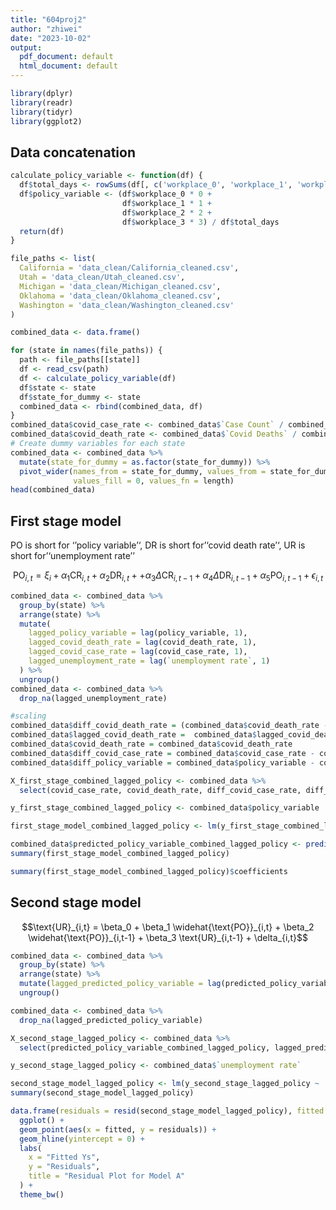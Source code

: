 ```yaml
---
title: "604proj2"
author: "zhiwei"
date: "2023-10-02"
output:
  pdf_document: default
  html_document: default
---
```


```r
library(dplyr)
library(readr)
library(tidyr)
library(ggplot2)
```


## Data concatenation

```r
calculate_policy_variable <- function(df) {
  df$total_days <- rowSums(df[, c('workplace_0', 'workplace_1', 'workplace_2', 'workplace_3', 'workplace_blank')], na.rm=TRUE)
  df$policy_variable <- (df$workplace_0 * 0 + 
                         df$workplace_1 * 1 + 
                         df$workplace_2 * 2 + 
                         df$workplace_3 * 3) / df$total_days
  return(df)
}

file_paths <- list(
  California = 'data_clean/California_cleaned.csv',
  Utah = 'data_clean/Utah_cleaned.csv',
  Michigan = 'data_clean/Michigan_cleaned.csv',
  Oklahoma = 'data_clean/Oklahoma_cleaned.csv',
  Washington = 'data_clean/Washington_cleaned.csv'
)

combined_data <- data.frame()

for (state in names(file_paths)) {
  path <- file_paths[[state]]
  df <- read_csv(path)
  df <- calculate_policy_variable(df)
  df$state <- state
  df$state_for_dummy <- state
  combined_data <- rbind(combined_data, df)
}
combined_data$covid_case_rate <- combined_data$`Case Count` / combined_data$`civilian noninstitutional population`
combined_data$covid_death_rate <- combined_data$`Covid Deaths` / combined_data$`civilian noninstitutional population`
# Create dummy variables for each state
combined_data <- combined_data %>%
  mutate(state_for_dummy = as.factor(state_for_dummy)) %>%
  pivot_wider(names_from = state_for_dummy, values_from = state_for_dummy, 
              values_fill = 0, values_fn = length)
head(combined_data)
```

## First stage model

PO is short for ''policy variable'', DR is short for ''covid death rate'', UR is short for ''unemployment rate''

$$\text{PO}_{i,t} = \xi_{i} + \alpha_1 \text{CR}_{i,t} + \alpha_{2}\text{DR}_{i,t} + + \alpha_3 \Delta\text{CR}_{i,t-1} + \alpha_{4}\Delta\text{DR}_{i,t-1} + \alpha_5 \text{PO}_{i,t-1} + \epsilon_{i,t}$$



```r
combined_data <- combined_data %>%
  group_by(state) %>%
  arrange(state) %>%
  mutate(
    lagged_policy_variable = lag(policy_variable, 1),
    lagged_covid_death_rate = lag(covid_death_rate, 1),
    lagged_covid_case_rate = lag(covid_case_rate, 1),
    lagged_unemployment_rate = lag(`unemployment rate`, 1)
  ) %>%
  ungroup()
combined_data <- combined_data %>%
  drop_na(lagged_unemployment_rate)
```

```r
#scaling
combined_data$diff_covid_death_rate = (combined_data$covid_death_rate - combined_data$lagged_covid_death_rate)
combined_data$lagged_covid_death_rate =  combined_data$lagged_covid_death_rate
combined_data$covid_death_rate = combined_data$covid_death_rate
combined_data$diff_covid_case_rate = combined_data$covid_case_rate - combined_data$lagged_covid_case_rate
combined_data$diff_policy_variable = combined_data$policy_variable - combined_data$lagged_policy_variable
```

```r

X_first_stage_combined_lagged_policy <- combined_data %>%
  select(covid_case_rate, covid_death_rate, diff_covid_case_rate, diff_covid_death_rate, lagged_policy_variable, starts_with("state"))

y_first_stage_combined_lagged_policy <- combined_data$policy_variable

first_stage_model_combined_lagged_policy <- lm(y_first_stage_combined_lagged_policy ~ ., data = X_first_stage_combined_lagged_policy)

combined_data$predicted_policy_variable_combined_lagged_policy <- predict(first_stage_model_combined_lagged_policy, X_first_stage_combined_lagged_policy)
summary(first_stage_model_combined_lagged_policy)
```

```r
summary(first_stage_model_combined_lagged_policy)$coefficients
```








## Second stage model

$$\text{UR}_{i,t} = \beta_0 + \beta_1 \widehat{\text{PO}}_{i,t} + \beta_2 \widehat{\text{PO}}_{i,t-1} + \beta_3 \text{UR}_{i,t-1} + \delta_{i,t}$$ 

```r
combined_data <- combined_data %>%
  group_by(state) %>%
  arrange(state) %>%
  mutate(lagged_predicted_policy_variable = lag(predicted_policy_variable_combined_lagged_policy, 1)) %>%
  ungroup()

combined_data <- combined_data %>%
  drop_na(lagged_predicted_policy_variable)

X_second_stage_lagged_policy <- combined_data %>%
  select(predicted_policy_variable_combined_lagged_policy, lagged_predicted_policy_variable, lagged_unemployment_rate)

y_second_stage_lagged_policy <- combined_data$`unemployment rate`

second_stage_model_lagged_policy <- lm(y_second_stage_lagged_policy ~ ., data = X_second_stage_lagged_policy)
summary(second_stage_model_lagged_policy)
```

```r
data.frame(residuals = resid(second_stage_model_lagged_policy), fitted = fitted(second_stage_model_lagged_policy)) %>% 
  ggplot() +
  geom_point(aes(x = fitted, y = residuals)) +
  geom_hline(yintercept = 0) +
  labs(
    x = "Fitted Ys",
    y = "Residuals",
    title = "Residual Plot for Model A"
  ) +
  theme_bw()
```





































